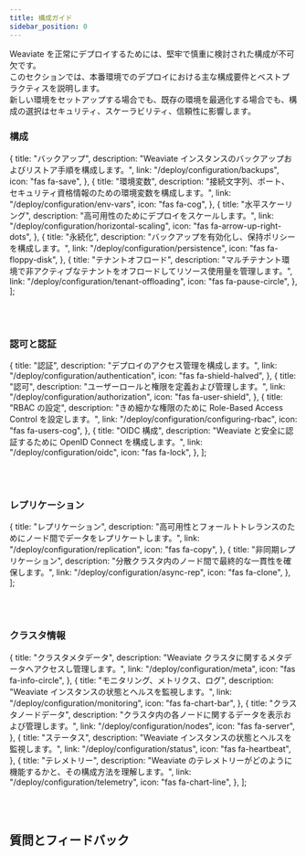 ```yaml
---
title: 構成ガイド
sidebar_position: 0
---
```


Weaviate を正常にデプロイするためには、堅牢で慎重に検討された構成が不可欠です。  
このセクションでは、本番環境でのデプロイにおける主な構成要件とベストプラクティスを説明します。  
新しい環境をセットアップする場合でも、既存の環境を最適化する場合でも、構成の選択はセキュリティ、スケーラビリティ、信頼性に影響します。


### 構成

  {
    title: "バックアップ",
    description:
      "Weaviate インスタンスのバックアップおよびリストア手順を構成します。",
    link: "/deploy/configuration/backups",
    icon: "fas fa-save",
  },
  {
    title: "環境変数",
    description:
      "接続文字列、ポート、セキュリティ資格情報のための環境変数を構成します。",
    link: "/deploy/configuration/env-vars",
    icon: "fas fa-cog",
  },
  {
    title: "水平スケーリング",
    description: "高可用性のためにデプロイをスケールします。",
    link: "/deploy/configuration/horizontal-scaling",
    icon: "fas fa-arrow-up-right-dots",
  },
  {
    title: "永続化",
    description: "バックアップを有効化し、保持ポリシーを構成します。",
    link: "/deploy/configuration/persistence",
    icon: "fas fa-floppy-disk",
  },
  {
    title: "テナントオフロード",
    description:
      "マルチテナント環境で非アクティブなテナントをオフロードしてリソース使用量を管理します。",
    link: "/deploy/configuration/tenant-offloading",
    icon: "fas fa-pause-circle",
  },
];

<br />
<CardsSection items={configurationData} />
<br />

### 認可と認証

  {
    title: "認証",
    description: "デプロイのアクセス管理を構成します。",
    link: "/deploy/configuration/authentication",
    icon: "fas fa-shield-halved",
  },
  {
    title: "認可",
    description: "ユーザーロールと権限を定義および管理します。",
    link: "/deploy/configuration/authorization",
    icon: "fas fa-user-shield",
  },
  {
    title: "RBAC の設定",
    description:
      "きめ細かな権限のために Role-Based Access Control を設定します。",
    link: "/deploy/configuration/configuring-rbac",
    icon: "fas fa-users-cog",
  },
  {
    title: "OIDC 構成",
    description:
      "Weaviate と安全に認証するために OpenID Connect を構成します。",
    link: "/deploy/configuration/oidc",
    icon: "fas fa-lock",
  },
];

<br />
<CardsSection items={authData} />
<br />

### レプリケーション

  {
    title: "レプリケーション",
    description:
      "高可用性とフォールトトレランスのためにノード間でデータをレプリケートします。",
    link: "/deploy/configuration/replication",
    icon: "fas fa-copy",
  },
  {
    title: "非同期レプリケーション",
    description:
      "分散クラスタ内のノード間で最終的な一貫性を確保します。",
    link: "/deploy/configuration/async-rep",
    icon: "fas fa-clone",
  },
];

<br />
<CardsSection items={replicationData} />
<br />

### クラスタ情報

  {
    title: "クラスタメタデータ",
    description: "Weaviate クラスタに関するメタデータへアクセスし管理します。",
    link: "/deploy/configuration/meta",
    icon: "fas fa-info-circle",
  },
  {
    title: "モニタリング、メトリクス、ログ",
    description: "Weaviate インスタンスの状態とヘルスを監視します。",
    link: "/deploy/configuration/monitoring",
    icon: "fas fa-chart-bar",
  },
  {
    title: "クラスタノードデータ",
    description: "クラスタ内の各ノードに関するデータを表示および管理します。",
    link: "/deploy/configuration/nodes",
    icon: "fas fa-server",
  },
  {
    title: "ステータス",
    description: "Weaviate インスタンスの状態とヘルスを監視します。",
    link: "/deploy/configuration/status",
    icon: "fas fa-heartbeat",
  },
  {
    title: "テレメトリー",
    description:
      "Weaviate のテレメトリーがどのように機能するかと、その構成方法を理解します。",
    link: "/deploy/configuration/telemetry",
    icon: "fas fa-chart-line",
  },
];

<br />
<CardsSection items={clusterInfoData} />
<br />



## 質問とフィードバック


<DocsFeedback />

